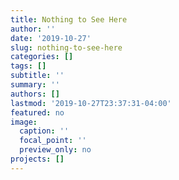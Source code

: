 ---
title: Nothing to See Here
author: ''
date: '2019-10-27'
slug: nothing-to-see-here
categories: []
tags: []
subtitle: ''
summary: ''
authors: []
lastmod: '2019-10-27T23:37:31-04:00'
featured: no
image:
  caption: ''
  focal_point: ''
  preview_only: no
projects: []
---
